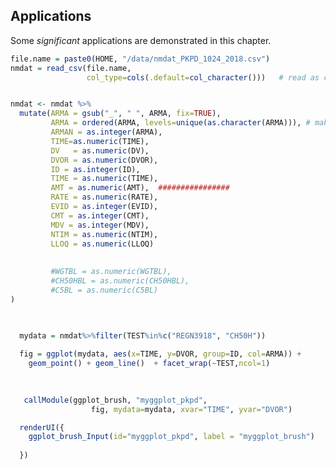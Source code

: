 ## Applications

Some _significant_ applications are demonstrated in this chapter.
 
 
 
 
```r
file.name = paste0(HOME, "/data/nmdat_PKPD_1024_2018.csv")
nmdat = read_csv(file.name, 
                 col_type=cols(.default=col_character()))   # read as character as defualt


nmdat <- nmdat %>% 
  mutate(ARMA = gsub("_", " ", ARMA, fix=TRUE), 
         ARMA = ordered(ARMA, levels=unique(as.character(ARMA))), # make ARMA as a ordered factor
         ARMAN = as.integer(ARMA), 
         TIME=as.numeric(TIME), 
         DV   = as.numeric(DV),
         DVOR = as.numeric(DVOR), 
         ID = as.integer(ID), 
         TIME = as.numeric(TIME), 
         AMT = as.numeric(AMT),  ################
         RATE = as.numeric(RATE), 
         EVID = as.integer(EVID), 
         CMT = as.integer(CMT), 
         MDV = as.integer(MDV), 
         NTIM = as.numeric(NTIM),
         LLOQ = as.numeric(LLOQ)
         
         
         #WGTBL = as.numeric(WGTBL),
         #CH50HBL = as.numeric(CH50HBL), 
         #C5BL = as.numeric(C5BL) 
)

 
```
  


 
```r

  mydata = nmdat%>%filter(TEST%in%c("REGN3918", "CH50H"))
    
  fig = ggplot(mydata, aes(x=TIME, y=DVOR, group=ID, col=ARMA)) + 
    geom_point() + geom_line()  + facet_wrap(~TEST,ncol=1)
  
   

   callModule(ggplot_brush, "myggplot_pkpd", 
                  fig, mydata=mydata, xvar="TIME", yvar="DVOR")

  renderUI({ 
    ggplot_brush_Input(id="myggplot_pkpd", label = "myggplot_brush")
 
  })
 
```




